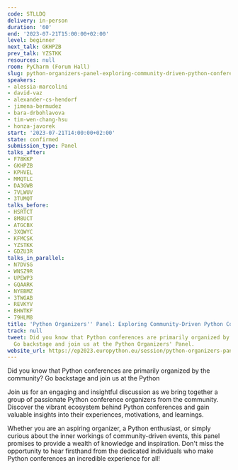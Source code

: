 ```yaml
---
code: STLLDQ
delivery: in-person
duration: '60'
end: '2023-07-21T15:00:00+02:00'
level: beginner
next_talk: GKHPZB
prev_talk: YZSTKK
resources: null
room: PyCharm (Forum Hall)
slug: python-organizers-panel-exploring-community-driven-python-conferences
speakers:
- alessia-marcolini
- david-vaz
- alexander-cs-hendorf
- jimena-bermudez
- bara-drbohlavova
- tim-wen-chang-hsu
- honza-javorek
start: '2023-07-21T14:00:00+02:00'
state: confirmed
submission_type: Panel
talks_after:
- F78KKP
- GKHPZB
- KPHVEL
- MMQTLC
- DA3GWB
- 7VLWUV
- 3TUMQT
talks_before:
- HSRTCT
- 8M8UCT
- ATGCBX
- 3XQWYC
- KFMCSK
- YZSTKK
- GDZU3R
talks_in_parallel:
- N7DVSG
- WNSZ9R
- UPEWP3
- GQAARK
- NYEBMZ
- 3TWGAB
- REVKYV
- BHWTKF
- 79HLM8
title: 'Python Organizers'' Panel: Exploring Community-Driven Python Conferences'
track: null
tweet: Did you know that Python conferences are primarily organized by the community?
  Go backstage and join us at the Python Organizers' Panel.
website_url: https://ep2023.europython.eu/session/python-organizers-panel-exploring-community-driven-python-conferences
---
```


Did you know that Python conferences are primarily organized by the community? Go backstage and join us at the Python

Join us for an engaging and insightful discussion as we bring together a group of passionate Python conference organizers from the community. Discover the vibrant ecosystem behind Python conferences and gain valuable insights into their experiences, motivations, and learnings.

Whether you are an aspiring organizer, a Python enthusiast, or simply curious about the inner workings of community-driven events, this panel promises to provide a wealth of knowledge and inspiration. Don't miss the opportunity to hear firsthand from the dedicated individuals who make Python conferences an incredible experience for all!
